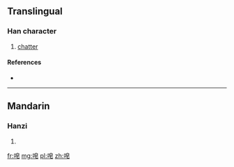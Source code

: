 ==Translingual==

===Han character===
{{Han char|rn=30|rad=口|as=07|sn=10|four=|canj=RHAP|ids=⿰口皂}}

# [[chatter]]

====References====
* {{Han ref|kx=0193.051|hdz=10631.080|uh=5523|ud=21795}}

----

==Mandarin==

===Hanzi===
{{cmn-hanzi|pin=[[zào]] ([[zao4]])|wg=tsao<sup>4</sup>}}

# {{defn|lang=cmn|sort=口07}}

[[fr:唣]]
[[mg:唣]]
[[pl:唣]]
[[zh:唣]]